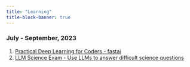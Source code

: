 ```yaml
---
title: "Learning"
title-block-banner: true
---
```



### July - September, 2023
1. [Practical Deep Learning for Coders - fastai](https://course.fast.ai)
2. [LLM Science Exam - Use LLMs to answer difficult science questions](https://www.kaggle.com/competitions/kaggle-llm-science-exam)
